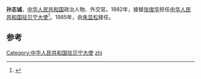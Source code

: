 '''孙志诚'''，[[中华人民共和国|中华人民共和国]]政治人物、外交官。1982年，接替[[张俊华|张俊华]]担任[[中国驻贝宁大使列表|中华人民共和国驻贝宁大使]]<ref>{{cite web|author=中华人民共和国外交部|title=中国驻贝宁历任大使|url=http://www.mfa.gov.cn/chn/pds/ziliao/wjrw/2167/2170/t9177.htm|publisher=中华人民共和国外交部|accessdate=2012-03-03}}</ref>。1985年，由[[朱显松|朱显松]]接任。

== 参考 ==
{{reflist}}
{{start box}}
{{s-dip}}
{{succession box|[[张俊华|张俊华]]|[[朱显松|朱显松]]|[[中国驻贝宁大使列表|中华人民共和国驻贝宁大使]]|1982年11月-1985年12月}}
{{end box}}
{{中国政治人物小作品}}
{{DEFAULTSORT:sun zhicheng}}
[[Category:中华人民共和国驻贝宁大使|Category:中华人民共和国驻贝宁大使]]
[[Category:孙姓|zhi]]